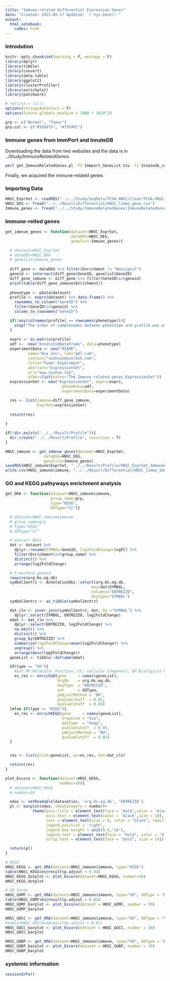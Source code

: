 ```yaml
---
title: "Immune-related Differential Expression Genes"
date: "Created: 2021-08-17 Updated: `r Sys.Date()`"
output: 
  html_notebook:
    codes: hide
---
```


### Introdution
```r
knitr::opts_chunk$set(warning = F, message = F)
library(dplyr)
library(tibble)
library(convert)
library(data.table)
library(ggplot2)
library(clusterProfiler)
library(enrichplot)
library(patchwork)

# rm(list = ls())
options(stringsAsFactors = F)
options(future.globals.maxSize = 1000 * 1024^2)

grp <- c("Normal", "Tumor")
grp.col <- c("#568875", "#73FAFC")
```


### Immune genes from ImmPort and InnateDB

Downloading the data from two websites and the data is in *../Study/ImmuneRelatedGenes*.

```bash
perl get_ImmuneRelatedGenes.pl -f1 Immport_GeneList.tsv -f2 Innatedb_curated_genes.tsv -f3 gene_mouse2human.tsv -o ImmuneRelatedGenes.tsv
```

Finally, we acquired the immune-related genes

### Importing Data 
```r
HNSC_ExprSet <- readRDS("../../Study/SeqData/TCGA_HNSC/Clean/TCGA-HNSC-post_mRNA_ExprSet.RDS")
HNSC_DEG <- fread("../../Result/Differential/HNSC_limma_gene.csv")
Immune_genes <- fread("../../Study/ImmuneRelatedGenes/ImmuneRelatedGenes.tsv")
```


### Immune-relted genes
```r
get_immnue_genes <- function(dataset=HNSC_ExprSet,
                             dataDEG=HNSC_DEG,
                             genelist=Immune_genes){

  # dataset=HNSC_ExprSet
  # dataDEG=HNSC_DEG
  # genelist=Immune_genes  
  
  diff_gene <- dataDEG %>% filter(Enrichment != "Nonsignif")
  geneid <- intersect(diff_gene$GeneID, genelist$GeneID)
  diff_gene_immune <- diff_gene %>% filter(GeneID%in%geneid)
  print(table(diff_gene_immune$Enrichment))
  
  phenotype <- pData(dataset)
  profile <- exprs(dataset) %>% data.frame() %>%
    rownames_to_column("GeneID") %>%
    filter(GeneID%in%geneid) %>%
    column_to_rownames("GeneID")

  if(!any(colnames(profile) == rownames(phenotype))){
    stop("The order of samplenames between phenotype and profile was wrong")
  }
  
  exprs <- as.matrix(profile)
  adf <-  new("AnnotatedDataFrame", data=phenotype)
  experimentData <- new("MIAME",
          name="Hua Zou", lab="gdl Lab",
          contact="zouhua1@outlook.com",
          title="Tumor Experiment",
          abstract="ExpressionSet",
          url="www.zouhua.top",
          other=list(notes="The Immune-related genes ExpressionSet"))
  expressionSet <- new("ExpressionSet", exprs=exprs,
                         phenoData=adf,
                         experimentData=experimentData)

  res <- list(immune=diff_gene_immune,
              ExprSet=expressionSet)
  
  return(res)  
  
}

if(!dir.exists("../../Result/Profile")){
  dir.create("../../Result/Profile", recursive = T)
}

HNSC_immune <- get_immnue_genes(dataset=HNSC_ExprSet,
                 dataDEG=HNSC_DEG,
                 genelist=Immune_genes)
saveRDS(HNSC_immune$ExprSet, "../../Result/Profile/HNSC_ExprSet_ImmuneGene.RDS", compress = TRUE)
write.csv(HNSC_immune$immune, "../../Result/Differential/HNSC_limma_ImmuneGene.csv", row.names = F)
```


### GO and KEGG pathyways enrichment analysis
```r
get_ORA <- function(dataset=HNSC_immune$immune,
                    group_name=grp,
                    type="KEGG",
                    GOType="CC"){

  # dataset=HNSC_immune$immune
  # group_name=grp
  # type="KEGG"
  # GOType="CC"

  # extract DEGs
  dat <- dataset %>%
    dplyr::rename(SYMBOL=GeneID, log2FoldChange=logFC) %>%
    filter(Enrichment%in%group_name) %>%
    distinct() %>%
    arrange(log2FoldChange)

  # transform geneid
  require(org.Hs.eg.db)
  symbol2entrz <- AnnotationDbi::select(org.Hs.eg.db,
                                      key=dat$SYMBOL,
                                      columns="ENTREZID",
                                      keytype="SYMBOL")
  symbol2entrz <- as_tibble(symbol2entrz)

  dat_cln <- inner_join(symbol2entrz, dat, by ="SYMBOL") %>%
    dplyr::select(SYMBOL, ENTREZID, log2FoldChange)
  mdat <- dat_cln %>%
    dplyr::select(ENTREZID, log2FoldChange) %>%
    na.omit() %>%
    distinct() %>%
    group_by(ENTREZID) %>%
    summarize(log2FoldChange=mean(log2FoldChange)) %>%
    ungroup() %>%
    arrange(desc(log2FoldChange))
  geneList <- tibble::deframe(mdat)

  if(type == "GO"){
    #ont MF:Molecular Function; CC: cellular Component; BP:Biological Process.
    es_res <- enrichGO(gene     = names(geneList),
                       OrgDb    = org.Hs.eg.db,
                       keyType  = "ENTREZID",
                       ont      = GOType,
                       pAdjustMethod = "BH",
                       pvalueCutoff  = 0.05,
                       qvalueCutoff  = 0.05)
  }else if(type == "KEGG"){
    es_res <- enrichKEGG(gene     = names(geneList),
                         organism = "hsa",
                         keyType  = "kegg",
                         pvalueCutoff  = 0.05,
                         pAdjustMethod = "BH",
                         qvalueCutoff  = 0.05)
  }


  res <- list(glist=geneList, es=es_res, dat=dat_cln)

  return(res)
}

plot_Escore <- function(dataset=HNSC_KEGG,
                        number=10){
  # dataset=HNSC_KEGG
  # number=10

  edox <- setReadable(dataset$es, 'org.Hs.eg.db', 'ENTREZID')
  pl <- barplot(edox, showCategory = number)+
            theme(axis.title = element_text(face = 'bold',color = 'black',size = 14),
                  axis.text = element_text(color = 'black',size = 10),
                  text = element_text(size = 8, color = "black", family="serif"),
                  legend.position = 'right',
                  legend.key.height = unit(0.6,'cm'),
                  legend.text = element_text(face = "bold", color = 'black',size = 10),
                  strip.text = element_text(face = "bold", size = 14))

  return(pl)
}

# KEGG 
HNSC_KEGG <- get_ORA(dataset=HNSC_immune$immune, type="KEGG")
table(HNSC_KEGG$es@result$p.adjust < 0.01)
HNSC_KEGG_dotplot <- plot_Escore(dataset=HNSC_KEGG, number=10)
HNSC_KEGG_dotplot

# GO terms
HNSC_GOMF <- get_ORA(dataset=HNSC_immune$immune, type="GO", GOType = "MF")
table(HNSC_GOMF$es@result$p.adjust < 0.01)
HNSC_GOMF_barplot <- plot_Escore(dataset = HNSC_GOMF, number = 10)
HNSC_GOMF_barplot

HNSC_GOCC <- get_ORA(dataset=HNSC_immune$immune, type="GO", GOType = "CC")
#table(HNSC_GOCC$es@result$p.adjust < 0.01)
HNSC_GOCC_barplot <- plot_Escore(dataset = HNSC_GOCC, number = 10)
HNSC_GOCC_barplot

HNSC_GOBP <- get_ORA(dataset=HNSC_immune$immune, type="GO", GOType = "BP")
HNSC_GOBP_barplot <- plot_Escore(dataset = HNSC_GOBP, number = 10)
HNSC_GOBP_barplot
```


### systemic information
```r
sessionInfo()
```
